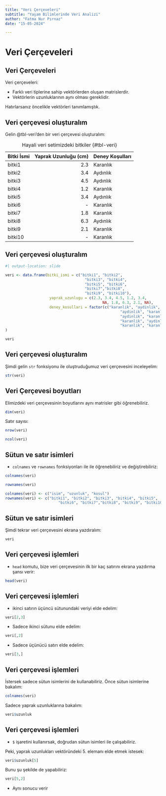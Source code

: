```yaml
---
title: "Veri Çerçeveleri"
subtitle: "Yaşam Bilimlerinde Veri Analizi"
author: "Fatma Nur Pırnaz"
date: "15-05-2024"

---
```


# Veri Çerçeveleri

## Veri Çerçeveleri

Veri çerçeveleri: 

+ Farklı veri tiplerine sahip vektörlerden oluşan matrislerdir.
+ Vektörlerin uzunluklarının aynı olması gereklidir.

Hatırlarsanız öncelikle vektörleri tanımlamıştık.

## Veri çerçevesi oluşturalım

Gelin @tbl-veri'den bir veri çerçevesi oluşturalım:

| Bitki İsmi | Yaprak Uzunluğu (cm) | Deney Koşulları | 
|:-----------|---------------------:|:----------------|
| bitki1     | 2.3                  | Karanlık        |
| bitki2     | 3.4                  | Aydınlık        |
| bitki3     | 4.5                  | Aydınlık        |
| bitki4     | 1.2                  | Karanlık        |
| bitki5     | 3.4                  | Aydınlık        |
| bitki6     | -                    | Karanlık        |
| bitki7     | 1.8                  | Karanlık        |
| bitki8     | 6.3                  | Aydınlık        |
| bitki9     | 2.1                  | Karanlık        |
| bitki10    | -                    | Karanlık        |

: Hayali veri setimizdeki bitkiler {#tbl-veri}

## Veri çerçevesi oluşturalım

```r
#| output-location: slide

veri <- data.frame(bitki_ismi = c("bitki1", "bitki2", 
                                    "bitki3", "bitki4", 
                                    "bitki5", "bitki6", 
                                    "bitki7","bitki8", 
                                    "bitki9", "bitki10"),
                    yaprak_uzunlugu = c(2.3, 3.4, 4.5, 1.2, 3.4, 
                                            NA, 1.8, 6.3, 2.1, NA),
                    deney_kosullari = factor(c("karanlik", "aydinlik", 
                                                    "aydinlik", "karanlik", 
                                                    "aydinlik", "karanlik", 
                                                    "karanlik", "aydinlik", 
                                                    "karanlik", "karanlik"))
)

veri
```

## Veri çerçevesi oluşturalım

Şimdi gelin `str` fonksiyonu ile oluştruduğumuz veri çerçevesini inceleyelim:

```r
str(veri)
```

## Veri Çerçevesi boyutları

Elimizdeki veri çerçevesinin boyutlarını aynı matrisler gibi öğrenebiliriz.

```r
dim(veri)
```

Satır sayısı:

```r
nrow(veri)
```

```r
ncol(veri)
```

## Sütun ve satır isimleri

+ `colnames`  ve `rownames ` fonksiyonları ile ile öğrenebiliriz ve değiştirebiliriz:

```r
colnames(veri)
```

```r
rownames(veri)
```

```r
colnames(veri) <- c("isim", "uzunluk", "kosul")
rownames(veri) <- c("bitki1", "bitki2", "bitki3", "bitki4", "bitki5", 
                        "bitki6", "bitki7","bitki8", "bitki9", "bitki10")
```

## Sütun ve satır isimleri

Şimdi tekrar veri çerçevesini ekrana yazdıralım:

```r
veri
```

## Veri çerçevesi işlemleri

+ `head` komutu, bize veri çerçevesinin ilk bir kaç satırını ekrana yazdırma şansı verir:

```r
head(veri)
```

## Veri çerçevesi işlemleri

+ ikinci satırın üçüncü sütunundaki veriyi elde edelim:

```r
veri[2,3]
```

+ Sadece ikinci sütunu elde edelim:

```r
veri[,2]
```

+ Sadece üçünücü satırı elde edelim:

```r
veri[3,]
```

## Veri çerçevesi işlemleri

İstersek sadece sütun isimlerini de kullanabiliriz. Önce sütun isimlerine bakalım:

```r
colnames(veri)
```

Sadece yaprak uzunluklarına bakalım:

```r
veri$uzunluk
```

## Veri çerçevesi işlemleri

+ `$` işaretini kullanırsak, doğrudan sütun isimleri ile çalışabiliriz. 

Peki, yaprak uzunlukları vektöründeki 5. elemanı elde etmek istesek:

```r
veri$uzunluk[5]
```

Bunu şu şekilde de yapabiliriz:

```r
veri[5,2]
```

+ Aynı sonucu verir
